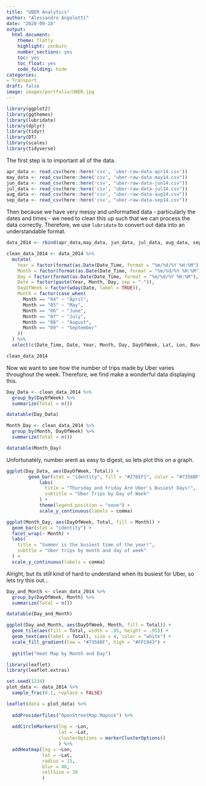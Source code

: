 ```yaml
---
title: "UBER Analytics"
author: "Alessandro Angeletti"
date: "2020-09-18"
output:
  html_document:
    theme: flatly
    highlight: zenburn
    number_sections: yes
    toc: yes
    toc_float: yes
    code_folding: hide
categories:
- Transport
draft: false
image: images/portfolio/UBER.jpg
---
```


```r
library(ggplot2)
library(ggthemes)
library(lubridate)
library(dplyr)
library(tidyr)
library(DT)
library(scales)
library(tidyverse)
```

The first step is to important all of the data.

```r
apr_data <- read_csv(here::here('csv', 'uber-raw-data-apr14.csv'))
may_data <- read_csv(here::here('csv', "uber-raw-data-may14.csv"))
jun_data <- read_csv(here::here('csv', "uber-raw-data-jun14.csv"))
jul_data <- read_csv(here::here('csv', "uber-raw-data-jul14.csv"))
aug_data <- read_csv(here::here('csv', "uber-raw-data-aug14.csv"))
sep_data <- read_csv(here::here('csv', "uber-raw-data-sep14.csv"))
```


Then because we have very messy and unformatted data - particularly the dates and times - we need to clean this up such that we can process the data correctly. Therefore, we use `lubridate` to convert out data into an understandable format.

```r
data_2014 <- rbind(apr_data,may_data, jun_data, jul_data, aug_data, sep_data)

clean_data_2014 <- data_2014 %>% 
  mutate(
    Year = factor(format(as.Date(Date_Time, format = "%m/%d/%Y %H:%M"), "%Y")),
    Month = factor(format(as.Date(Date_Time, format = "%m/%d/%Y %H:%M"), "%m")),
    Day = factor(format(as.Date(Date_Time, format = "%m/%d/%Y %H:%M"), "%d")),
    Date = factor(paste(Year, Month, Day, sep = "-")),
    DayOfWeek = factor(wday(Date, label = TRUE)),
    Month = factor(case_when(
      Month == "04" ~ "April",
      Month == "05" ~ "May",
      Month == "06" ~ "June",
      Month == "07" ~ "July",
      Month == "08" ~ "August",
      Month == "09" ~ "September"
    ))
  ) %>% 
  select(c(Date_Time, Date, Year, Month, Day, DayOfWeek, Lat, Lon, Base))

clean_data_2014
```

Now we want to see how the number of trips made by Uber varies throughout the week. Therefore, we find make a wonderful data displaying this.

```r
Day_Data <- clean_data_2014 %>% 
  group_by(DayOfWeek) %>%
  summarize(Total = n())

datatable(Day_Data)

Month_Day <- clean_data_2014 %>%
  group_by(Month, DayOfWeek) %>%
  summarize(Total = n())

datatable(Month_Day)
```

Unfortunately, number arent as easy to digest, so lets plot this on a graph.

```r
ggplot(Day_Data, aes(DayOfWeek, Total)) + 
        geom_bar(stat = "identity", fill = "#276EF1", color = "#7356BF") +
            labs(
              title = "Thursday and Friday Are Uber's Busiest Days!",
              subtitle = "Uber Trips by Day of Week"
            ) +
            theme(legend.position = "none") +
            scale_y_continuous(labels = comma)

ggplot(Month_Day, aes(DayOfWeek, Total, fill = Month)) + 
  geom_bar(stat = "identity") +
  facet_wrap(~ Month) +
  labs(
    title = "Summer is the busiest time of the year!",
    subttle = "Uber trips by month and day of week"
  ) +
  scale_y_continuous(labels = comma)
```
Alright, but its still kind of hard to understand when its busiest for Uber, so lets try this out...

```r
Day_and_Month <- clean_data_2014 %>%
  group_by(DayOfWeek, Month) %>%
  summarize(Total = n())

datatable(Day_and_Month)

ggplot(Day_and_Month, aes(DayOfWeek, Month, fill = Total)) +
  geom_tile(aes(fill = Total, width = .95, height = .95)) +
  geom_text(aes(label = Total), size = 4, color = "white") +
  scale_fill_gradient(low = "#7356BF", high = "#FFC043") +
  
  ggtitle("Heat Map by Month and Day")
```

```r
library(leaflet)
library(leaflet.extras)

set.seed(1234)
plot_data <- data_2014 %>% 
  sample_frac(0.1, replace = FALSE)

leaflet(data = plot_data) %>% 
  
  addProviderTiles("OpenStreetMap.Mapnik") %>% 
  
  addCircleMarkers(lng = ~Lon, 
                   lat = ~Lat,
                   clusterOptions = markerClusterOptions()
                   ) %>% 
  addHeatmap(lng = ~Lon, 
             lat = ~Lat,
             radius = 15,
             blur = 40,
             cellSize = 30
             )
```

